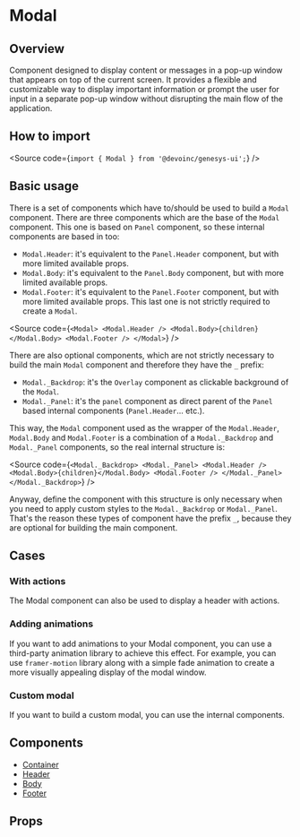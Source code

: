 

<Meta of={Stories} />

# Modal

## Overview

Component designed to display content or messages in a pop-up window that appears on top of the current screen.
It provides a flexible and customizable way to display important information or prompt the user for
input in a separate pop-up window without disrupting the main flow of the application.

## How to import

<Source code={`import { Modal } from '@devoinc/genesys-ui';`} />

## Basic usage

<Canvas of={Stories.Base} />

There is a set of components which have to/should be used to build a `Modal` component.
There are three components which are the base of the `Modal` component. This one is
based on `Panel` component, so these internal components are based in too:

- `Modal.Header`: it's equivalent to the `Panel.Header` component, but with more limited available props.
- `Modal.Body`: it's equivalent to the `Panel.Body` component, but with more limited available props.
- `Modal.Footer`: it's equivalent to the `Panel.Footer` component, but with more limited available props.
  This last one is not strictly required to create a `Modal`.

<Source
  code={`
<Modal>
  <Modal.Header />
  <Modal.Body>{children}</Modal.Body>
  <Modal.Footer />
</Modal>
`}
/>

There are also optional components, which are not strictly necessary to build the main `Modal`
component and therefore they have the `_` prefix:

- `Modal._Backdrop`: it's the `Overlay` component as clickable background of the `Modal`.
- `Modal._Panel`: it's the `panel` component as direct parent of the `Panel` based internal components
  (`Panel.Header`... etc.).

This way, the `Modal` component used as the wrapper of the `Modal.Header`, `Modal.Body` and
`Modal.Footer` is a combination of a `Modal._Backdrop` and `Modal._Panel` components,
so the real internal structure is:

<Source
  code={`
<Modal._Backdrop>
  <Modal._Panel>
    <Modal.Header />
    <Modal.Body>{children}</Modal.Body>
    <Modal.Footer />
  </Modal._Panel>
</Modal._Backdrop>
`}
/>

Anyway, define the component with this structure is only necessary when you need to apply custom styles to the
`Modal._Backdrop` or `Modal._Panel`. That's the reason these types of component have the prefix `_`,
because they are optional for building the main component.

## Cases

### With actions

The Modal component can also be used to display a header with actions.

<Canvas of={CaseStories.WithActions} />

### Adding animations

If you want to add animations to your Modal component,
you can use a third-party animation library to achieve this effect.
For example, you can use `framer-motion` library along with a simple fade animation to create a more visually appealing display of the modal window.

<Canvas of={CaseStories.Animated} />

### Custom modal

If you want to build a custom modal, you can use the internal components.

<Canvas of={CaseStories.Custom} />

## Components

- [Container](?path=/story/components-core-layout-modal-components--docs)
- [Header](?path=/story/components-core-layout-modal-components--docs)
- [Body](?path=/story/components-core-layout-modal-components--docs)
- [Footer](?path=/story/components-core-layout-modal-components--docs)

## Props

<ArgTypes of={Stories} />
